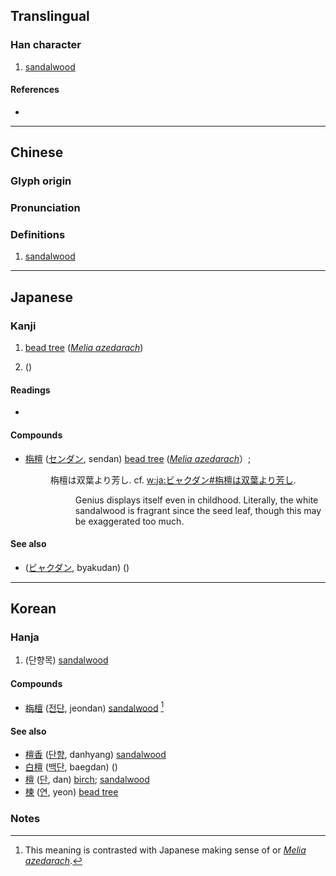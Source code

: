 {{character info/new}}
==Translingual==

===Han character===
{{Han char|rn=75|rad=木|as=06|sn=10|four=48947|canj=DOBY|ids=⿰[[木]]⿱[[𠂉]][[丹]]}}

# [[sandalwood]]

====References====
* {{Han ref|kx=0523.240|dkj=14737|dj=0912.030|hdz=21200.050|uh=6834|ud=26676|bh=D1EA|bd=53738}}

----

==Chinese==
{{zh-forms}}

===Glyph origin===
{{Han etym}}

===Pronunciation===
{{zh-pron
|m=zhān
|c=zin1
|mc=y
|oc=y
|ma=
|cat=n
}}

===Definitions===
{{zh-hanzi}}

# [[sandalwood]]

----

==Japanese==

===Kanji===
{{ja-kanji|grade=|rs=木06}}

# [[bead tree]] (''[[Melia azedarach]]'')
# {{vern|white sandalwood}} ({{taxlink|Santalum album|species|noshow=1|ver=170210}})

====Readings====
* {{ja-readings|on=[[せん]] (sen)|kun=[[おうち]]}}

====Compounds====
* [[栴檀]] ([[センダン]], sendan) [[bead tree]] (''[[Melia azedarach]]''）; {{vern|white sandalwood}}
*: 栴檀は双葉より芳し. cf. [[w:ja:ビャクダン#栴檀は双葉より芳し]].
*:: Genius displays itself even in childhood. Literally, the white sandalwood is fragrant since the seed leaf, though this may be exaggerated too much.

====See also====
* {{l|ja|白檀}} ([[ビャクダン]], byakudan) {{vern|white sandalwood}} ({{taxlink|Santalum album|species|noshow=1|ver=170210}})

----

==Korean==

===Hanja===
{{ko-hanja|hangeul=전|eumhun=|rv=jeon|mr=chŏn|y=cen}}

# (단향목) [[sandalwood]]

====Compounds====
* [[栴檀]] ([[전단]], jeondan) [[sandalwood]] <ref>This meaning is contrasted with Japanese making sense of {{term|bead tree}} or ''[[Melia azedarach]]''. </ref>

====See also====
* [[檀香]] ([[단향]], danhyang) [[sandalwood]]
* [[白檀]] ([[백단]], baegdan) {{vern|white sandalwood|pedia=1}} ({{taxlink|Santalum album|species|noshow=1|ver=170210}})
* [[檀]] ([[단]], dan) [[birch]]; [[sandalwood]]
* [[楝]] ([[연]], yeon) [[bead tree]]

===Notes===
<references />